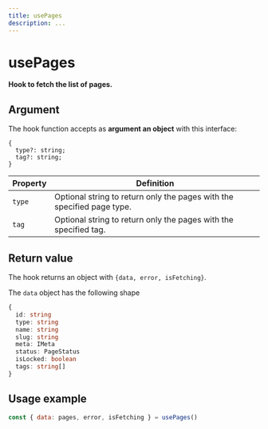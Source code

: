 ```yaml
---
title: usePages
description: ...
---
```


# usePages

**Hook to fetch the list of pages.**

## Argument

The hook function accepts as **argument an object** with this interface:

```tsx
{
  type?: string;
  tag?: string;
}
```

| Property | Definition                                                             |
| -------- | ---------------------------------------------------------------------- |
| `type`   | Optional string to return only the pages with the specified page type. |
| `tag`    | Optional string to return only the pages with the specified tag.       |

## Return value

The hook returns an object with `{data, error, isFetching}`.

The `data` object has the following shape

```ts
{
  id: string
  type: string
  name: string
  slug: string
  meta: IMeta
  status: PageStatus
  isLocked: boolean
  tags: string[]
}
```

## Usage example

```jsx
const { data: pages, error, isFetching } = usePages()
```
